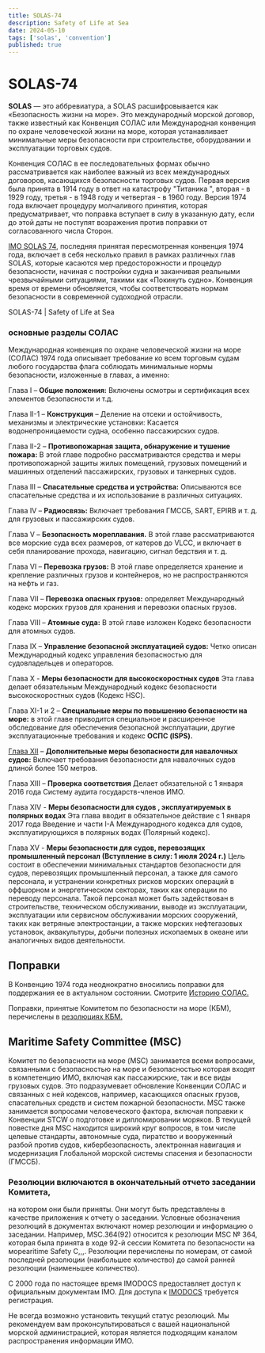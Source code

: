 ```yaml
---
title: SOLAS-74
description: Safety of Life at Sea
date: 2024-05-10
tags: ['solas', 'convention']
published: true
---
```


# SOLAS-74

**SOLAS** — это аббревиатура, а SOLAS расшифровывается как «Безопасность жизни
на море». Это международный морской договор, также известный как Конвенция СОЛАС
или Международная конвенция по охране человеческой жизни на море, которая
устанавливает минимальные меры безопасности при строительстве, оборудовании и
эксплуатации торговых судов.

Конвенция СОЛАС в ее последовательных формах обычно рассматривается как наиболее
важный из всех международных договоров, касающихся безопасности торговых судов.
Первая версия была принята в 1914 году в ответ на катастрофу "Титаника ",
вторая - в 1929 году, третья - в 1948 году и четвертая - в 1960 году. Версия
1974 года включает процедуру молчаливого принятия, которая предусматривает, что
поправка вступает в силу в указанную дату, если до этой даты не поступят
возражения против поправки от согласованного числа Сторон.

[IMO SOLAS 74](<https://www.imo.org/en/About/Conventions/Pages/International-Convention-for-the-Safety-of-Life-at-Sea-(SOLAS),-1974.aspx>),
последняя принятая пересмотренная конвенция 1974 года, включает в себя несколько
правил в рамках различных глав SOLAS, которые касаются мер предосторожности и
процедур безопасности, начиная с постройки судна и заканчивая реальными
чрезвычайными ситуациями, такими как «Покинуть судно». Конвенция время от
времени обновляется, чтобы соответствовать нормам безопасности в современной
судоходной отрасли.

SOLAS-74 | Safety of Life at Sea

### основные разделы СОЛАС

Международная конвенция по охране человеческой жизни на море (СОЛАС) 1974 года
описывает требование ко всем торговым судам любого государства флага соблюдать
минимальные нормы безопасности, изложенные в главах, а именно:

Глава I – **Общие положения:** Включены осмотры и сертификация всех элементов
безопасности и т.д.

Глава II-1 – **Конструкция** – Деление на отсеки и остойчивость, механизмы и
электрические установки: Касается водонепроницаемости судна, особенно
пассажирских судов.

Глава II-2 – **Противопожарная защита, обнаружение и тушение пожара:** В этой
главе подробно рассматриваются средства и меры противопожарной защиты жилых
помещений, грузовых помещений и машинных отделений пассажирских, грузовых и
танкерных судов.

Глава III – **Спасательные средства и устройства:** Описываются все спасательные
средства и их использование в различных ситуациях.

Глава IV – **Радиосвязь:** Включает требования ГМССБ, SART, EPIRB и т. д. для
грузовых и пассажирских судов.

Глава V – **Безопасность мореплавания.** В этой главе рассматриваются все
морские суда всех размеров, от катеров до VLCC, и включает в себя планирование
прохода, навигацию, сигнал бедствия и т. д.

Глава VI – **Перевозка грузов:** В этой главе определяется хранение и крепление
различных грузов и контейнеров, но не распространяются на нефть и газ.

Глава VII – **Перевозка опасных грузов:** определяет Международный кодекс
морских грузов для хранения и перевозки опасных грузов.

Глава VIII – **Атомные суда:** В этой главе изложен Кодекс безопасности для
атомных судов.

Глава IX – **Управление безопасной эксплуатацией судов:** Четко описан
Международный кодекс управления безопасностью для судовладельцев и операторов.

Глава X - **Меры безопасности для высокоскоростных судов** Эта глава делает
обязательным Международный кодекс безопасности высокоскоростных судов (Кодекс
HSC).

Глава XI-1 и 2 – **Специальные меры по повышению безопасности на море:** в этой
главе приводится специальное и расширенное обследование для обеспечения
безопасной эксплуатации, другие эксплуатационные требования и кодекс **ОСПС
(ISPS).**

[Глава XII](/blog/solas-ch-12) – **Дополнительные меры безопасности для
навалочных судов:** Включает требования безопасности для навалочных судов длиной
более 150 метров.

Глава XIII – **Проверка соответствия** Делает обязательной с 1 января 2016 года
Систему аудита государств-членов ИМО.

Глава XIV - **Меры безопасности для судов , эксплуатируемых в полярных водах**
Эта глава вводит в обязательное действие с 1 января 2017 года Введение и части
I-A Международного кодекса для судов, эксплуатирующихся в полярных водах
(Полярный кодекс).

Глава XV - **Меры безопасности для судов, перевозящих промышленный персонал
(Вступление в силу: 1 июля 2024 г.)** Цель состоит в обеспечении минимальных
стандартов безопасности для судов, перевозящих промышленный персонал, а также
для самого персонала, и устранении конкретных рисков морских операций в
оффшорном и энергетическом секторах, таких как операции по переводу персонала.
Такой персонал может быть задействован в строительстве, техническом
обслуживании, выводе из эксплуатации, эксплуатации или сервисном обслуживании
морских сооружений, таких как ветряные электростанции, а также морских
нефтегазовых установок, аквакультуры, добычи полезных ископаемых в океане или
аналогичных видов деятельности.

## Поправки

В Конвенцию 1974 года неоднократно вносились поправки для поддержания ее в
актуальном состоянии. Смотрите
[Историю СОЛАС.](https://www.imo.org/en/KnowledgeCentre/ConferencesMeetings/Pages/SOLAS.aspx)

Поправки, принятые Комитетом по безопасности на море (КБМ), перечислены в
[резолюциях КБМ.](https://www.imo.org/en/KnowledgeCentre/IndexofIMOResolutions/Pages/MSC.aspx)

## Maritime Safety Committee (MSC)

Комитет по безопасности на море (MSC) занимается всеми вопросами, связанными с
безопасностью на море и безопасностью которая входят в компетенцию ИМО, включая
как пассажирские, так и все виды грузовых судов. Это подразумевает обновление
Конвенции СОЛАС и связанных с ней кодексов, например, касающихся опасных грузов,
спасательных средств и систем пожарной безопасности. MSC также занимается
вопросами человеческого фактора, включая поправки к Конвенции STCW о подготовке
и дипломировании моряков. В текущей повестке дня MSC находится широкий круг
вопросов, в том числе целевые стандарты, автономные суда, пиратство и
вооруженный разбой против судов, кибербезопасность, электронная навигация и
модернизация Глобальной морской системы спасения и безопасности (ГМССБ).

### Резолюции включаются в окончательный отчето заседании Комитета,

на котором они были приняты. Они могут быть представлены в качестве приложения к
отчету о заседании. Условные обозначения резолюций в документах включают номер
резолюции и информацию о заседании. Например, MSC.364(92) относится к резолюции
MSC № 364, которая была принята в ходе 92-й сессии Комитета по безопасности на
мореaritime Safety C,,,. Резолюции перечислены по номерам, от самой последней
резолюции (наибольшее количество) до самой ранней резолюции (наименьшее
количество).

С 2000 года по настоящее время IMODOCS предоставляет доступ к официальным
документам IMO. Для доступа к
[IMODOCS](http://wwwadmin.imo.org/About/Pages/DocumentsResources.aspx) требуется
регистрация.

Не всегда возможно установить текущий статус резолюций. Мы рекомендуем вам
проконсультироваться с вашей национальной морской администрацией, которая
является подходящим каналом распространения информации ИМО.
